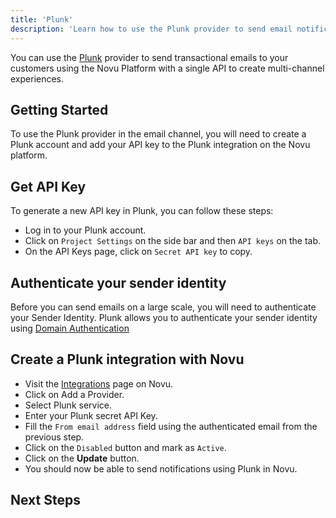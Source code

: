 ```yaml
---
title: 'Plunk'
description: 'Learn how to use the Plunk provider to send email notifications using Novu'
---
```



You can use the [Plunk](https://useplunk.com/) provider to send transactional emails to your customers using the Novu Platform with a single API to create multi-channel experiences.

## Getting Started

To use the Plunk provider in the email channel, you will need to create a Plunk account and add your API key to the Plunk integration on the Novu platform.

## Get API Key

To generate a new API key in Plunk, you can follow these steps:

- Log in to your Plunk account.
- Click on `Project Settings` on the side bar and then `API keys` on the tab.
- On the API Keys page, click on `Secret API key` to copy.

## Authenticate your sender identity

Before you can send emails on a large scale, you will need to authenticate your Sender Identity. Plunk allows you to authenticate your sender identity using [Domain Authentication](https://app.useplunk.com/settings/identity)

## Create a Plunk integration with Novu

- Visit the [Integrations](https://dashboard.novu.co/integrations?utm_campaign=docs-plunk) page on Novu.
- Click on Add a Provider.
- Select Plunk service.
- Enter your Plunk secret API Key.
- Fill the `From email address` field using the authenticated email from the previous step.
- Click on the `Disabled` button and mark as `Active`.
- Click on the **Update** button.
- You should now be able to send notifications using Plunk in Novu.

## Next Steps

<EmailProviderNextSteps />
